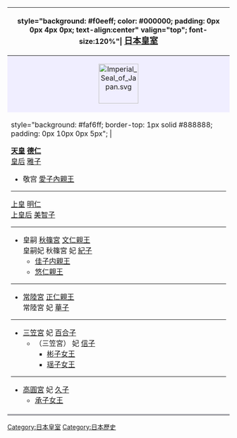 {| class="infobox collapsible collapsed" style="background: #faf6ff; border: 1px solid #888888; width:21em; text-align:middle;"
|-
! style="background: #f0eeff; color: #000000; padding: 0px 0px 4px 0px; text-align:center" valign="top"; font-size:120%"| <big>'''[[日本皇室]]'''</big>
|-
| style="background: #f0eeff; padding: 0px 0px {{#if:{{{1|}}}|1|6}}px 0px; text-align:center" | [[File:Imperial_Seal_of_Japan.svg|90px]]<br>
|-  
| style="background: #faf6ff; border-top: 1px solid #888888; padding: 0px 10px 0px 5px"; |


'''[[天皇]] [[德仁]]'''<br /> [[皇后]] [[雅子皇后|雅子]]
*敬宫 [[愛子內親王]]

----

[[上皇 (天皇退位特例法)|上皇]] [[明仁]]<br/>[[上皇后 (天皇退位特例法)|上皇后]] [[美智子上皇后|美智子]]<br />

----

*皇嗣 [[秋篠宮]] [[秋篠宮文仁親王|文仁親王]]<br />皇嗣妃 秋篠宮 妃 [[文仁親王妃紀子|紀子]]
**[[佳子内親王]]
**[[悠仁親王]]

----

*[[常陸宮]] [[常陸宮正仁親王|正仁親王]]<br />常陸宮 妃 [[正仁親王妃華子|華子]]

----

*[[三笠宮]] 妃 [[崇仁親王妃百合子|百合子]]
**（三笠宮） 妃 [[寬仁親王妃信子|信子]]
***[[彬子女王]]
***[[瑶子女王]]

----
*[[高圓宮]] 妃 [[憲仁親王妃久子|久子]]
**[[承子女王]]

|-
! style="background: #f0eeff; border-top: 1px solid #aaaaaa; padding: 1px 5px 0px 0px; text-align: right;" | {{tnavbar|日本皇室|mini=1}}
|}<noinclude>

[[Category:日本皇室]]
[[Category:日本歷史]]

</noinclude>